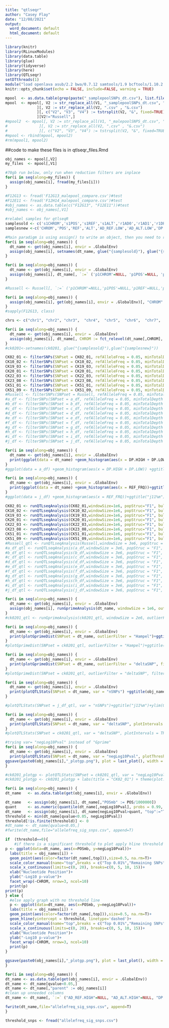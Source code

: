 ```yaml
---
title: "qtlseqr"
author: "Casey Flay"
date: "12/08/2021"
output:
  word_document: default
  html_document: default
---
```


```r
library(knitr)
library(RLinuxModules)
library(data.table)
library(glue) 
library(tidyverse)
library(here)
library(QTLseqr)
setDTthreads(1)
module("load openlava asub/2.2 bwa/0.7.12 samtools/1.9 bcftools/1.10.2 perlbrew/0.76")
knitr::opts_chunk$set(echo = FALSE, include=FALSE, warning = TRUE)
```

```r
mpool  <- as.data.table(grep(paste("_samplepoolSNPs_dt.csv"), list.files(path="."), invert=FALSE, value=TRUE))
mpool  <- mpool[, V2 := str_replace_all(V1, "_samplepoolSNPs_dt.csv", "&samplepoolSNPs_dt.csv")
              ][, V2 := str_replace_all(V2, ".csv" , "&.csv")
              ][, c("V2", "V3", "V4") := tstrsplit(V2, "&", fixed=TRUE)
              ][V2!="Russell",]
#mpool2  <- mpool[, V2 := str_replace_all(V1, "_malepoolSNPS_dt.csv", "&malepoolSNPS_dt.csv")
#              ][, V2 := str_replace_all(V2, ".csv" , "&.csv")
#              ][, c("V2", "V3", "V4") := tstrsplit(V2, "&", fixed=TRUE)]
#mpool <- rbind(mpool, mpool2)
#rm(mpool1, mpool2)
```

##code to make these files is in qtlseqr_files.Rmd 
```r
obj_names <- mpool[,V2]
my_files  <- mpool[,V1]

#70gb run below, only run when reduction filters are inplace
for(i in seq(along=my_files)) {
  assign(obj_names[i], fread(my_files[i]))
}

#F12G13 <- fread('F12G13_malepool_compare.csv')#test
#F12E11 <- fread('F12H14_malepool_compare.csv')#test
#obj_names <- as.data.table(c("F12G13", "F12E11"))#test
#obj_names <- obj_names[,V1]

#relabel samples for qtlseqR
samplesold <- c('s1CHROM','s1POS','s1REF','s1ALT','r1AD0','r1AD1','r1DP','r1GQ','r1PL','r1SNPi','s1AD0','s1AD1','s1DP','s1GQ','s1PL','s1SNPi','REF_FRQ','deltaSNP')
samplesnew <-c('CHROM','POS','REF','ALT','AD_REF.LOW','AD_ALT.LOW','DP.LOW','GQ.LOW','PL.LOW','SNPindex.LOW','AD_REF.HIGH','AD_ALT.HIGH','DP.HIGH','GQ.HIGH','PL.HIGH','SNPindex.HIGH','REF_FRQ','deltaSNP')

#Main paradigm is using assign() to write an object, then you need to retrieve it without using quotes. The other issue is naming all the objects, and using some kind of alphanumeric coding convention
for(i in seq(along=obj_names)) {
  dt_name <- get(obj_names[i], envir = .GlobalEnv)
  assign(obj_names[i], setnames(dt_name, glue("{samplesold}"), glue("{samplesnew}")))
}
```

```r

for(i in seq(along=obj_names)) {
  dt_name <- get(obj_names[i], envir = .GlobalEnv)
  assign(obj_names[i], dt_name[, `:=` ('p1CHROM'=NULL, 'p1POS'=NULL, 'p1REF'=NULL, 'p1ALT'=NULL, 'p1AD0'=NULL, 'p1AD1'=NULL, 'p1DP'=NULL, 'p1GQ'=NULL, 'p1PL'=NULL, 'V19'=NULL)])
}

#Russell <- Russell[, `:=` ('p1CHROM'=NULL,'p1POS'=NULL,'p1REF'=NULL,'p1ALT'=NULL,'p1AD0'=NULL,'p1AD1'=NULL,'p1DP'=NULL,'p1GQ'=NULL,'p1PL'=NULL,'V19'=NULL)]

for(i in seq(along=obj_names)) {
  assign(obj_names[i], get(obj_names[i], envir = .GlobalEnv)[, "CHROM" := as.factor(CHROM)])
}
#sapply(F12G13, class)

chrs <- c("chr1", "chr2", "chr3",  "chr4",  "chr5",  "chr6",  "chr7",  "chr8",  "chr9", "chr10", "chr11", "chr12", "chr13", "chr14", "chr15", "chr16", "chr17", "chr18", "chr19",  "chr20", "chr21", "chr22", "chr23", "chr24", "chr25", "chr26", "chr27", "chr28", "chr29")

for(i in seq(along=obj_names)) {
  dt_name <- get(obj_names[i], envir = .GlobalEnv)
  assign(obj_names[i], dt_name[, CHROM := fct_relevel(dt_name[,CHROM], chrs, after = Inf)])
}
#ck0201<-setnames(ck0201, glue("{samplesold}"),glue("{samplesnew}"))
```

```r
CK02_01 <- filterSNPs(SNPset = CK02_01, refAlleleFreq = 0.05, minTotalDepth = 40, maxTotalDepth = 85, depthDifference = 50, minSampleDepth = 10, minGQ = 100, verbose = TRUE)
CK10_02 <- filterSNPs(SNPset = CK10_02, refAlleleFreq = 0.05, minTotalDepth = 40, maxTotalDepth = 130, depthDifference = 50, minSampleDepth = 10, minGQ = 100, verbose = TRUE)
CK19_03 <- filterSNPs(SNPset = CK19_03, refAlleleFreq = 0.05, minTotalDepth = 35, maxTotalDepth = 85, depthDifference = 50, minSampleDepth = 10, minGQ = 100, verbose = TRUE)
CK20_01 <- filterSNPs(SNPset = CK20_01, refAlleleFreq = 0.05, minTotalDepth = 40, maxTotalDepth = 90, depthDifference = 50, minSampleDepth = 10, minGQ = 100, verbose = TRUE)
CK22_03 <- filterSNPs(SNPset = CK22_03, refAlleleFreq = 0.05, minTotalDepth = 60, maxTotalDepth = 170, depthDifference = 50, minSampleDepth = 10, minGQ = 100, verbose = TRUE)
CK23_08 <- filterSNPs(SNPset = CK23_08, refAlleleFreq = 0.05, minTotalDepth = 20, maxTotalDepth = 85, depthDifference = 50, minSampleDepth = 10, minGQ = 100, verbose = TRUE)
CK51_01 <- filterSNPs(SNPset = CK51_01, refAlleleFreq = 0.05, minTotalDepth = 30, maxTotalDepth = 100, depthDifference = 50, minSampleDepth = 10, minGQ = 100, verbose = TRUE)
CK51_09 <- filterSNPs(SNPset = CK51_09, refAlleleFreq = 0.05, minTotalDepth = 40, maxTotalDepth = 150, depthDifference = 50, minSampleDepth = 10, minGQ = 100, verbose = TRUE)
#Russell <- filterSNPs(SNPset = Russell, refAlleleFreq = 0.05, minTotalDepth = 10, maxTotalDepth = 90, depthDifference = 50, minSampleDepth = 10, minGQ = 50, verbose = TRUE)
#a_df <- filterSNPs(SNPset = a_df, refAlleleFreq = 0.05, minTotalDepth = 60, maxTotalDepth = 120, depthDifference = 50, minSampleDepth = 10, minGQ = 100, verbose = TRUE)
#b_df <- filterSNPs(SNPset = b_df, refAlleleFreq = 0.05, minTotalDepth = 50, maxTotalDepth = 120, depthDifference = 50, minSampleDepth = 10, minGQ = 100, verbose = TRUE)
#c_df <- filterSNPs(SNPset = c_df, refAlleleFreq = 0.05, minTotalDepth = 50, maxTotalDepth = 110, depthDifference = 50, minSampleDepth = 10, minGQ = 100, verbose = TRUE)
#d_df <- filterSNPs(SNPset = d_df, refAlleleFreq = 0.05, minTotalDepth = 60, maxTotalDepth = 140, depthDifference = 50, minSampleDepth = 10, minGQ = 100, verbose = TRUE)
#e_df <- filterSNPs(SNPset = e_df, refAlleleFreq = 0.05, minTotalDepth = 50, maxTotalDepth = 110, depthDifference = 50, minSampleDepth = 10, minGQ = 100, verbose = TRUE)
#f_df <- filterSNPs(SNPset = f_df, refAlleleFreq = 0.05, minTotalDepth = 60, maxTotalDepth = 130, depthDifference = 50, minSampleDepth = 10, minGQ = 100, verbose = TRUE)
#g_df <- filterSNPs(SNPset = g_df, refAlleleFreq = 0.05, minTotalDepth = 50, maxTotalDepth = 110, depthDifference = 50, minSampleDepth = 10, minGQ = 100, verbose = TRUE)
#h_df <- filterSNPs(SNPset = h_df, refAlleleFreq = 0.05, minTotalDepth = 20, maxTotalDepth = 90, depthDifference = 50, minSampleDepth = 10, minGQ = 100, verbose = TRUE)
#i_df <- filterSNPs(SNPset = i_df, refAlleleFreq = 0.05, minTotalDepth = 60, maxTotalDepth = 140, depthDifference = 50, minSampleDepth = 10, minGQ = 100, verbose = TRUE)
#j_df <- filterSNPs(SNPset = j_df, refAlleleFreq = 0.05, minTotalDepth = 40, maxTotalDepth = 100, depthDifference = 50, minSampleDepth = 10, minGQ = 100, verbose = TRUE)
```

```r
for(i in seq(along=obj_names)) {
  dt_name <- get(obj_names[i], envir = .GlobalEnv)
  print(ggplot(data = dt_name) +geom_histogram(aes(x = DP.HIGH + DP.LOW)))+ggtitle(obj_names[i])+ylim(0,120000)
}
#ggplot(data = a_df) +geom_histogram(aes(x = DP.HIGH + DP.LOW)) +ggtitle("a90%m")+ylim(0,120000)
```

```r
for(i in seq(along=obj_names)) {
  dt_name <- get(obj_names[i], envir = .GlobalEnv)
  print(ggplot(data = dt_name) +geom_histogram(aes(x = REF_FRQ))+ggtitle(obj_names[i]))
}
#ggplot(data = j_df) +geom_histogram(aes(x = REF_FRQ))+ggtitle("j11%m")
```

```r
CK02_01 <- runQTLseqAnalysis(CK02_01,windowSize=1e6, popStruc="F1", bulkSize=c(5,38), replications=10000, intervals=c(95,99))
CK10_02 <- runQTLseqAnalysis(CK10_02,windowSize=1e6, popStruc="F1", bulkSize=c(4,44), replications=10000, intervals=c(95,99))
CK19_03 <- runQTLseqAnalysis(CK19_03,windowSize=1e6, popStruc="F1", bulkSize=c(5,38), replications=10000, intervals=c(95,99))
CK20_01 <- runQTLseqAnalysis(CK20_01,windowSize=1e6, popStruc="F1", bulkSize=c(3,18), replications=10000, intervals=c(95,99))
CK22_03 <- runQTLseqAnalysis(CK22_03,windowSize=1e6, popStruc="F1", bulkSize=c(2,34), replications=10000, intervals=c(95,99))
CK23_08 <- runQTLseqAnalysis(CK23_08,windowSize=1e6, popStruc="F1", bulkSize=c(1,37), replications=10000, intervals=c(95,99))
CK51_01 <- runQTLseqAnalysis(CK51_01,windowSize=1e6, popStruc="F1", bulkSize=c(3,63), replications=10000, intervals=c(95,99))
CK51_09 <- runQTLseqAnalysis(CK51_09,windowSize=1e6, popStruc="F1", bulkSize=c(3,37), replications=10000, intervals=c(95,99))
#Russell_qtl <- runQTLseqAnalysis(Russell,windowSize = 3e6, popStruc = "F1", bulkSize = c(3,50), replications = 10000, intervals = c(95, 99))
#a_df_qtl <- runQTLseqAnalysis(a_df,windowSize = 3e6, popStruc = "F1", bulkSize = c(10,10), replications = 10000, intervals = c(95, 99))
#b_df_qtl <- runQTLseqAnalysis(b_df,windowSize = 3e6, popStruc = "F1", bulkSize = c(10,10), replications = 10000, intervals = c(95, 99))
#c_df_qtl <- runQTLseqAnalysis(c_df,windowSize = 3e6, popStruc = "F1", bulkSize = c(10,10), replications = 10000, intervals = c(95, 99))
#d_df_qtl <- runQTLseqAnalysis(d_df,windowSize = 3e6, popStruc = "F1", bulkSize = c(10,10), replications = 10000, intervals = c(95, 99))
#e_df_qtl <- runQTLseqAnalysis(e_df,windowSize = 3e6, popStruc = "F1", bulkSize = c(10,10), replications = 10000, intervals = c(95, 99))
#f_df_qtl <- runQTLseqAnalysis(f_df,windowSize = 3e6, popStruc = "F1", bulkSize = c(10,10), replications = 10000, intervals = c(95, 99))
#g_df_qtl <- runQTLseqAnalysis(g_df,windowSize = 3e6, popStruc = "F1", bulkSize = c(10,10), replications = 10000, intervals = c(95, 99))
#h_df_qtl <- runQTLseqAnalysis(h_df,windowSize = 3e6, popStruc = "F1", bulkSize = c(10,10), replications = 10000, intervals = c(95, 99))
#i_df_qtl <- runQTLseqAnalysis(i_df,windowSize = 3e6, popStruc = "F1", bulkSize = c(10,10), replications = 10000, intervals = c(95, 99))
#j_df_qtl <- runQTLseqAnalysis(j_df,windowSize = 3e6, popStruc = "F1", bulkSize = c(10,10), replications = 10000, intervals = c(95, 99))
```

```r
for(i in seq(along=obj_names)) {
  dt_name <- get(obj_names[i], envir = .GlobalEnv)
  assign(obj_names[i], runGprimeAnalysis(dt_name, windowSize = 1e6, outlierFilter = "deltaSNP", filterThreshold = 0.4))
}
#ck0201_qtl <- runGprimeAnalysis(ck0201_qtl, windowSize = 2e6, outlierFilter = "deltaSNP", filterThreshold = 0.4)
```

```r
for(i in seq(along=obj_names)) {
  dt_name <- get(obj_names[i], envir = .GlobalEnv)
  print(plotGprimeDist(SNPset = dt_name, outlierFilter = "Hampel")+ggtitle(obj_names[i]))
}
#plotGprimeDist(SNPset = ck0201_qtl, outlierFilter = "Hampel")+ggtitle("ck02_01")
```

```r
for(i in seq(along=obj_names)) {
  dt_name <- get(obj_names[i], envir = .GlobalEnv)
  print(plotGprimeDist(SNPset = dt_name, outlierFilter = "deltaSNP", filterThreshold = 0.4) +ggtitle(obj_names[i]))
}
#plotGprimeDist(SNPset = ck0201_qtl, outlierFilter = "deltaSNP", filterThreshold = 0.4) +ggtitle("ck02_01")
```

```r
for(i in seq(along=obj_names)) {
  dt_name <- get(obj_names[i], envir = .GlobalEnv)
  print(plotQTLStats(SNPset = dt_name, var = "nSNPs") +ggtitle(obj_names[i]))+ylim(0,25000)
}

#plotQTLStats(SNPset = j_df_qtl, var = "nSNPs")+ggtitle("j11%m")+ylim(0,25000)
```

```r
for(i in seq(along=obj_names)) {
  dt_name <- get(obj_names[i], envir = .GlobalEnv)
  print(plotQTLStats(SNPset = dt_name, var = "deltaSNP", plotIntervals = TRUE) +ggtitle(obj_names[i]))
}
#plotQTLStats(SNPset = ck0201_qtl, var = "deltaSNP", plotIntervals = TRUE)+ggtitle("CK02_01")
```

```r
#trying var= "negLog10Pval" instead of "Gprime"
for(i in seq(along=obj_names)) {
  dt_name <- get(obj_names[i], envir = .GlobalEnv)
  print(plotQTLStats(SNPset = dt_name, var = "negLog10Pval", plotThreshold = TRUE, q = 0.01) + labs(title = obj_names[i]) + theme(plot.title = element_text(size = 18, hjust = 0.5)))
ggsave(paste0(obj_names[i],"_plotgp.png"), plot = last_plot(), width = 35, height = 12, units = c("cm"), dpi = 320)
}

#ck0201_plotgp <- plotQTLStats(SNPset = ck0201_qtl, var = "negLog10Pval", plotThreshold = TRUE, q = 0.01)
#ck0201_plotgp <- ck0201_plotgp + labs(title = "CK02_01") + theme(plot.title = element_text(size = 18, hjust = 0.5))
```

```r
for(i in seq(along=obj_names)) {
dt_name   <- as.data.table(get(obj_names[i], envir = .GlobalEnv))

dt_name   <- assign(obj_names[i], dt_name[,"POSmb" := POS/1000000])
quant     <- as.numeric(quantile(dt_name[,negLog10Pval], probs = 0.99, na.rm=T))#probs0.999 gives top 0.001% of SNPs
dt_name   <- assign(obj_names[i], dt_name[negLog10Pval>quant, "top":="Top 0.01%"][negLog10Pval<quant, top:="Remaining SNPs"])
threshold <- min(dt_name[qvalue<0.05, negLog10Pval])
threshold[!is.finite(threshold)] <- 0
#dt_name <- dt_name[qvalue<0.05,]
#fwrite(dt_name,file="allelefreq_sig_snps.csv", append=T)

if  (threshold==0){
    #if there is a significant threshold to plot apply hline threshold to graph
p <- ggplot(data=dt_name, aes(x=POSmb, y=negLog10Pval))+
  labs(title = obj_names[i]) +
  geom_point(aes(color=factor(dt_name[,top])),size=0.5, na.rm=T)+
  scale_color_manual(name="top",breaks = c("Top 0.01%","Remaining SNPs"),values=c("chartreuse3","black"))+
  scale_x_continuous(limits=c(0, 20), breaks=c(0, 5, 10, 15))+
  xlab("Nucleotide Position")+  
  ylab("-Log10 p-value")+
  facet_wrap(~CHROM, nrow=3, ncol=10)
  print(p)
print(p)
} else {
  #else apply graph with no threshold line
  p <- ggplot(data=dt_name, aes(x=POSmb, y=negLog10Pval))+
  labs(title = obj_names[i]) +
  geom_point(aes(color=factor(dt_name[,top])),size=0.5, na.rm=T)+
  geom_hline(yintercept = threshold, linetype='dashed')+  
  scale_color_manual(name="top",breaks = c("Top 0.01%","Remaining SNPs"),values=c("chartreuse3","black"))+
  scale_x_continuous(limits=c(0, 20), breaks=c(0, 5, 10, 15))+
  xlab("Nucleotide Position")+  
  ylab("-Log10 p-value")+
  facet_wrap(~CHROM, nrow=3, ncol=10)
  print(p)
}

ggsave(paste0(obj_names[i],"_plotgp.png"), plot = last_plot(), width = 20, height = 12, units = c("cm"), dpi = 320)
}
```

```r
for(i in seq(along=obj_names)) {
dt_name <- as.data.table(get(obj_names[i], envir = .GlobalEnv))
dt_name <- dt_name[qvalue<0.05,]
dt_name <- dt_name[,"parent" := obj_names[i]]
#clean up unneeded columns
dt_name <- dt_name[, `:=` ("AD_REF.HIGH"=NULL, "AD_ALT.HIGH"=NULL, "DP.HIGH"=NULL, "GQ.HIGH"=NULL, "PL.HIGH"=NULL, "Cpos"=NULL,  "r1CHROM"=NULL,   "r1POS"=NULL, "r1REF"=NULL, "r1ALT"=NULL, "AD_REF.LOW"=NULL, "AD_ALT.LOW"=NULL, "DP.LOW"=NULL,  "GQ.LOW"=NULL, "PL.LOW"=NULL, "SNPindex.HIGH"=NULL, "SNPindex.LOW"=NULL, "REF_FRQ"=NULL, "deltaSNP"=NULL, "nSNPs"=NULL, "tricubeDeltaSNP"=NULL, "minDP"=NULL, "tricubeDP"=NULL, "CI_95"=NULL, "CI_99"=NULL, "G"=NULL)]

fwrite(dt_name,file="allelefreq_sig_snps.csv", append=T)
}
```

```r
threshold_snps <- fread("allelefreq_sig_snps.csv")
```
